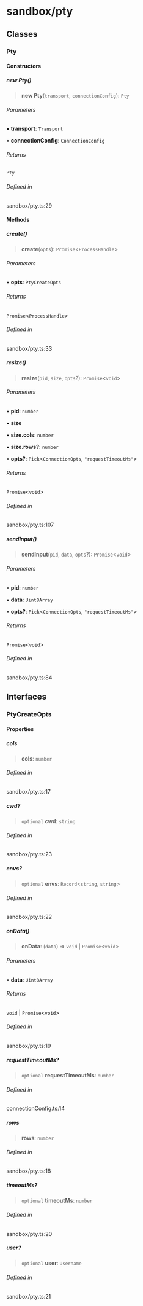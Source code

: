 # sandbox/pty

## Classes

### Pty

#### Constructors

##### new Pty()

> **new Pty**(`transport`, `connectionConfig`): `Pty`

###### Parameters

• **transport**: `Transport`

• **connectionConfig**: `ConnectionConfig`

###### Returns

`Pty`

###### Defined in

sandbox/pty.ts:29

#### Methods

##### create()

> **create**(`opts`): `Promise`\<`ProcessHandle`\>

###### Parameters

• **opts**: `PtyCreateOpts`

###### Returns

`Promise`\<`ProcessHandle`\>

###### Defined in

sandbox/pty.ts:33

##### resize()

> **resize**(`pid`, `size`, `opts`?): `Promise`\<`void`\>

###### Parameters

• **pid**: `number`

• **size**

• **size.cols**: `number`

• **size.rows?**: `number`

• **opts?**: `Pick`\<`ConnectionOpts`, `"requestTimeoutMs"`\>

###### Returns

`Promise`\<`void`\>

###### Defined in

sandbox/pty.ts:107

##### sendInput()

> **sendInput**(`pid`, `data`, `opts`?): `Promise`\<`void`\>

###### Parameters

• **pid**: `number`

• **data**: `Uint8Array`

• **opts?**: `Pick`\<`ConnectionOpts`, `"requestTimeoutMs"`\>

###### Returns

`Promise`\<`void`\>

###### Defined in

sandbox/pty.ts:84

## Interfaces

### PtyCreateOpts

#### Properties

##### cols

> **cols**: `number`

###### Defined in

sandbox/pty.ts:17

##### cwd?

> `optional` **cwd**: `string`

###### Defined in

sandbox/pty.ts:23

##### envs?

> `optional` **envs**: `Record`\<`string`, `string`\>

###### Defined in

sandbox/pty.ts:22

##### onData()

> **onData**: (`data`) => `void` \| `Promise`\<`void`\>

###### Parameters

• **data**: `Uint8Array`

###### Returns

`void` \| `Promise`\<`void`\>

###### Defined in

sandbox/pty.ts:19

##### requestTimeoutMs?

> `optional` **requestTimeoutMs**: `number`

###### Defined in

connectionConfig.ts:14

##### rows

> **rows**: `number`

###### Defined in

sandbox/pty.ts:18

##### timeoutMs?

> `optional` **timeoutMs**: `number`

###### Defined in

sandbox/pty.ts:20

##### user?

> `optional` **user**: `Username`

###### Defined in

sandbox/pty.ts:21
